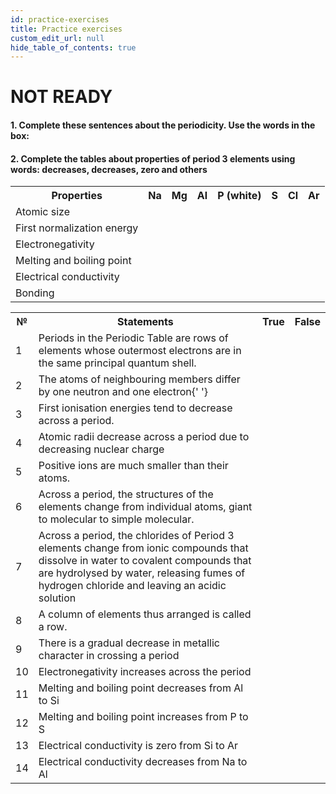 ```yaml
---
id: practice-exercises
title: Practice exercises
custom_edit_url: null
hide_table_of_contents: true
---
```



# NOT READY

#### 1. Complete these sentences about the periodicity. Use the words in the box:

<Frame
  src='https://learningapps.org/watch?v=posii13jn20'
  style={{
    width: '80%',
    height: '60vh',
    border: 'none',
  }}
/>

#### 2. Complete the tables about properties of period 3 elements using words: decreases, decreases, zero and others

<table>
  <tr>
    <th>Properties</th>
    <th>Na</th>
    <th>Mg</th>
    <th>Al</th>
    <th>P (white)</th>
    <th>S</th>
    <th>Cl</th>
    <th>Ar</th>
  </tr>
  <tr>
    <td>Atomic size</td>
    <td></td>
    <td></td>
    <td></td>
    <td></td>
    <td></td>
    <td></td>
    <td></td>
  </tr>
  <tr>
    <td>First normalization energy</td>
    <td></td>
    <td></td>
    <td></td>
    <td></td>
    <td></td>
    <td></td>
    <td></td>
  </tr>
  <tr>
    <td>Electronegativity</td>
    <td></td>
    <td></td>
    <td></td>
    <td></td>
    <td></td>
    <td></td>
    <td></td>
  </tr>
  <tr>
    <td>Melting and boiling point</td>
    <td></td>
    <td></td>
    <td></td>
    <td></td>
    <td></td>
    <td></td>
    <td></td>
  </tr>
  <tr>
    <td>Electrical conductivity</td>
    <td></td>
    <td></td>
    <td></td>
    <td></td>
    <td></td>
    <td></td>
    <td></td>
  </tr>
  <tr>
    <td>Bonding</td>
    <td></td>
    <td></td>
    <td></td>
    <td></td>
    <td></td>
    <td></td>
    <td></td>
  </tr>
</table>

<table>
  <tr>
    <th>№</th>
    <th>Statements</th>
    <th>True</th>
    <th>False</th>
  </tr>
  <tr>
    <td>1</td>
    <td>
      Periods in the Periodic Table are rows of elements whose outermost
      electrons are in the same principal quantum shell.
    </td>
    <td></td>
    <td></td>
  </tr>
  <tr>
    <td>2</td>
    <td>
      The atoms of neighbouring members differ by one neutron and one electron{' '}
    </td>
    <td></td>
    <td></td>
  </tr>
  <tr>
    <td>3</td>
    <td>First ionisation energies tend to decrease across a period.</td>
    <td></td>
    <td></td>
  </tr>
  <tr>
    <td>4</td>
    <td>
      Atomic radii decrease across a period due to decreasing nuclear charge
    </td>
    <td></td>
    <td></td>
  </tr>
  <tr>
    <td>5</td>
    <td>Positive ions are much smaller than their atoms.</td>
    <td></td>
    <td></td>
  </tr>
  <tr>
    <td>6</td>
    <td>
      Across a period, the structures of the elements change from individual
      atoms, giant to molecular to simple molecular.
    </td>
    <td></td>
    <td></td>
  </tr>
  <tr>
    <td>7</td>
    <td>
      Across a period, the chlorides of Period 3 elements change from ionic
      compounds that dissolve in water to covalent compounds that are hydrolysed
      by water, releasing fumes of hydrogen chloride and leaving an acidic
      solution
    </td>
    <td></td>
    <td></td>
  </tr>
  <tr>
    <td>8</td>
    <td>A column of elements thus arranged is called a row.</td>
    <td></td>
    <td></td>
  </tr>
  <tr>
    <td>9</td>
    <td>
      There is a gradual decrease in metallic character in crossing a period
    </td>
    <td></td>
    <td></td>
  </tr>
  <tr>
    <td>10</td>
    <td>Electronegativity increases across the period</td>
    <td></td>
    <td></td>
  </tr>
  <tr>
    <td>11</td>
    <td>Melting and boiling point decreases from Al to Si</td>
    <td></td>
    <td></td>
  </tr>
  <tr>
    <td>12</td>
    <td>Melting and boiling point increases from P to S</td>
    <td></td>
    <td></td>
  </tr>
  <tr>
    <td>13</td>
    <td>Electrical conductivity is zero from Si to Ar</td>
    <td></td>
    <td></td>
  </tr>
  <tr>
    <td>14</td>
    <td>Electrical conductivity decreases from Na to Al</td>
    <td></td>
    <td></td>
  </tr>
</table>
<Frame
  src='https://h5p.org/h5p/embed/1079754'
  style={{
    width: '1090px',
    height: '564px',
    border: 'none',
  }}
/>
